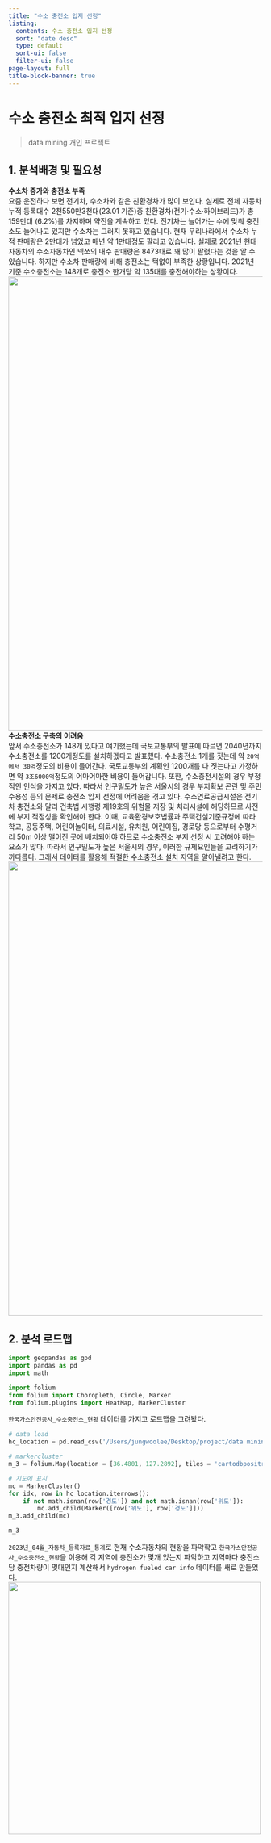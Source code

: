 ```yaml
---
title: "수소 충전소 입지 선정"
listing:
  contents: 수소 충전소 입지 선정
  sort: "date desc"
  type: default
  sort-ui: false
  filter-ui: false
page-layout: full
title-block-banner: true
---
```

# 수소 충전소 최적 입지 선정

> data mining 개인 프로젝트

## 1. 분석배경 및 필요성
**수소차 증가와 충전소 부족**   
요즘 운전하다 보면 전기차, 수소차와 같은 친환경차가 많이 보인다. 실제로 전체 자동차 누적 등록대수 2천550만3천대(23.01 기준)중 친환경차(전기·수소·하이브리드)가 총 159만대 (6.2%)를 차지하며 약진을 계속하고 있다. 전기차는 늘어가는 수에 맞춰 충전소도 늘어나고 있지만 수소차는 그러지 못하고 있습니다. 
현재 우리나라에서 수소차 누적 판매량은 2만대가 넘었고 매년 약 1만대정도 팔리고 있습니다. 실제로 2021년 현대 자동차의 수소자동차인 넥쏘의 내수 판매량은 8473대로 꽤 많이 팔렸다는 것을 알 수 있습니다.
하지만 수소차 판매량에 비해 충전소는 턱없이 부족한 상황입니다. 2021년 기준 수소충전소는 148개로 충전소 한개당 약 135대를 충전해야하는 상황이다.
<center>
<img src = "hc.png" width = "900"><br/>
</center>

**수소충전소 구축의 어려움**   
앞서 수소충전소가 148개 있다고 얘기했는데 국토교통부의 발표에 따르면 2040년까지 수소충전소를 1200개정도를 설치하겠다고 발표했다. 수소충전소 1개를 짓는데 약 `20억에서 30억`정도의 비용이 들어간다. 국토교통부의 계획인 1200개를 다 짓는다고 가정하면 약 `3조6000억`정도의 어마어마한 비용이 들어갑니다. 또한, 수소충전시설의 경우 부정적인 인식을 가지고 있다. 따라서 인구밀도가 높은 서울시의 경우 부지확보 곤란 및 주민 수용성 등의 문제로 충전소 입지 선정에 어려움을 겪고 있다. 수소연료공급시설은 전기차 충전소와 달리 건축법 시행령 제19호의 위험물 저장 및 처리시설에 해당하므로 사전에 부지 적정성을 확인해야 한다. 이때, 교육환경보호법률과 주택건설기준규정에 따라 학교, 공동주택, 어린이놀이터, 의료시설, 유치원, 어린이집, 경로당 등으로부터 수평거리 50m 이상 떨어진 곳에 배치되어야 하므로 수소충전소 부지 선정 시 고려해야 하는 요소가 많다. 따라서 인구밀도가 높은 서울시의 경우, 이러한 규제요인들을 고려하기가 까다롭다. 그래서 데이터를 활용해 적절한 수소충전소 설치 지역을 알아낼려고 한다. 
<center>
<img src = "hc1.png" width = "900"><br/>
</center>

## 2. 분석 로드맵
```python
import geopandas as gpd
import pandas as pd
import math

import folium
from folium import Choropleth, Circle, Marker
from folium.plugins import HeatMap, MarkerCluster
```
`한국가스안전공사_수소충전소_현황` 데이터를 가지고 로드맵을 그려봤다.
```python
# data load
hc_location = pd.read_csv('/Users/jungwoolee/Desktop/project/data mining/hc_acc.csv')

# markercluster
m_3 = folium.Map(location = [36.4801, 127.2892], tiles = 'cartodbpositron', zoom_start = 13)

# 지도에 표시
mc = MarkerCluster()
for idx, row in hc_location.iterrows():
    if not math.isnan(row['경도']) and not math.isnan(row['위도']):
        mc.add_child(Marker([row['위도'], row['경도']]))
m_3.add_child(mc)

m_3
```
`2023년_04월_자동차_등록자료_통계`로 현재 수소자동차의 현황을 파악학고 `한국가스안전공사_수소충전소_현황`을 이용해 각 지역에 충전소가 몇개 있는지 파악하고 지역마다 충전소당 충전차량이 몇대인지 계산해서 `hydrogen fueled car info` 데이터를 새로 만들었다.
<left>
<img src = "car info.png" width = "500"><br/>
</left>
